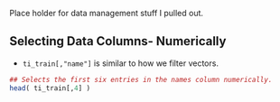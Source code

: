 Place holder for data management stuff I pulled out.

## Selecting Data Columns- Numerically

- `ti_train[,"name"]` is similar to how we filter vectors.


```r

## Selects the first six entries in the names column numerically.
head( ti_train[,4] )

```
